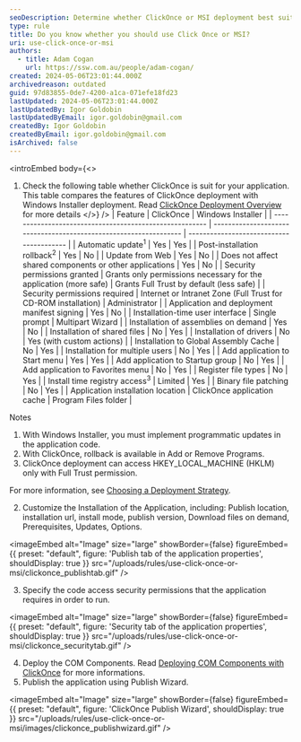 ```yaml
---
seoDescription: Determine whether ClickOnce or MSI deployment best suits your application's needs by comparing features in this comprehensive table.
type: rule
title: Do you know whether you should use Click Once or MSI?
uri: use-click-once-or-msi
authors:
  - title: Adam Cogan
    url: https://ssw.com.au/people/adam-cogan/
created: 2024-05-06T23:01:44.000Z
archivedreason: outdated
guid: 97d83855-0de7-4200-a1ca-071efe18fd23
lastUpdated: 2024-05-06T23:01:44.000Z
lastUpdatedBy: Igor Goldobin
lastUpdatedByEmail: igor.goldobin@gmail.com
createdBy: Igor Goldobin
createdByEmail: igor.goldobin@gmail.com
isArchived: false
---
```


<introEmbed
  body={<>
1. Check the following table whether ClickOnce is suit for your application.\
   This table compares the features of ClickOnce deployment with Windows Installer deployment. Read [ClickOnce Deployment Overview](https://learn.microsoft.com/en-us/visualstudio/deployment/clickonce-security-and-deployment?WT.mc_id=ES-MVP-33518) for more details
  </>}
/>
| Feature                                                 | ClickOnce                                                         | Windows Installer                        |
| ------------------------------------------------------- | ----------------------------------------------------------------- | ---------------------------------------- |
| Automatic update<sup>1</sup>                            | Yes                                                               | Yes                                      |
| Post-installation rollback<sup>2</sup>                  | Yes                                                               | No                                       |
| Update from Web                                         | Yes                                                               | No                                       |
| Does not affect shared components or other applications | Yes                                                               | No                                       |
| Security permissions granted                            | Grants only permissions necessary for the application (more safe) | Grants Full Trust by default (less safe) |
| Security permissions required                           | Internet or Intranet Zone (Full Trust for CD-ROM installation)    | Administrator                            |
| Application and deployment manifest signing             | Yes                                                               | No                                       |
| Installation-time user interface                        | Single prompt                                                     | Multipart Wizard                         |
| Installation of assemblies on demand                    | Yes                                                               | No                                       |
| Installation of shared files                            | No                                                                | Yes                                      |
| Installation of drivers                                 | No                                                                | Yes (with custom actions)                |
| Installation to Global Assembly Cache                   | No                                                                | Yes                                      |
| Installation for multiple users                         | No                                                                | Yes                                      |
| Add application to Start menu                           | Yes                                                               | Yes                                      |
| Add application to Startup group                        | No                                                                | Yes                                      |
| Add application to Favorites menu                       | No                                                                | Yes                                      |
| Register file types                                     | No                                                                | Yes                                      |
| Install time registry access<sup>3</sup>                | Limited                                                           | Yes                                      |
| Binary file patching                                    | No                                                                | Yes                                      |
| Application installation location                       | ClickOnce application cache                                       | Program Files folder                     |

Notes

1. With Windows Installer, you must implement programmatic updates in the application code.
2. With ClickOnce, rollback is available in Add or Remove Programs.
3. ClickOnce deployment can access HKEY_LOCAL_MACHINE (HKLM) only with Full Trust permission.

For more information, see [Choosing a Deployment Strategy](https://learn.microsoft.com/en-us/visualstudio/deployment/choosing-a-clickonce-deployment-strategy?view=vs-2022&WT.mc_id=DP-MVP-33518).

2. Customize the Installation of the Application, including: Publish location, installation url, install mode, publish version, Download files on demand, Prerequisites, Updates, Options.


<imageEmbed
  alt="Image"
  size="large"
  showBorder={false}
  figureEmbed={{
    preset: "default",
    figure: 'Publish tab of the application properties',
    shouldDisplay: true
  }}
  src="/uploads/rules/use-click-once-or-msi/clickonce_publishtab.gif"
/>

3. Specify the code access security permissions that the application requires in order to run.


<imageEmbed
  alt="Image"
  size="large"
  showBorder={false}
  figureEmbed={{
    preset: "default",
    figure: 'Security tab of the application properties',
    shouldDisplay: true
  }}
  src="/uploads/rules/use-click-once-or-msi/clickonce_securitytab.gif"
/>

4. Deploy the COM Components. Read [Deploying COM Components with ClickOnce](https://learn.microsoft.com/en-us/visualstudio/deployment/deploying-com-components-with-clickonce?WT.mc_id=DP-MVP-33518) for more informations.
5. Publish the application using Publish Wizard.


<imageEmbed
  alt="Image"
  size="large"
  showBorder={false}
  figureEmbed={{
    preset: "default",
    figure: 'ClickOnce Publish Wizard',
    shouldDisplay: true
  }}
  src="/uploads/rules/use-click-once-or-msi/images/clickonce_publishwizard.gif"
/>
